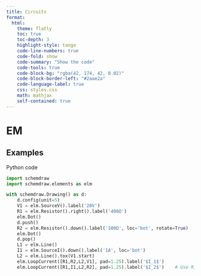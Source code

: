 ```yaml
---
title: Circuits
format:
  html:
    theme: flatly
    toc: true
    toc-depth: 3
    highlight-style: tango
    code-line-numbers: true
    code-fold: show
    code-summary: "Show the code"
    code-tools: true
    code-block-bg: "rgba(42, 174, 42, 0.02)"
    code-block-border-left: "#2aae2a"
    code-language-label: true
    css: styles.css
    math: mathjax
    self-contained: true
---
```


# EM



## Examples

Python code

```python
import schemdraw
import schemdraw.elements as elm

with schemdraw.Drawing() as d:
    d.config(unit=5)
    V1 = elm.SourceV().label('20V')
    R1 = elm.Resistor().right().label('400Ω')
    elm.Dot()
    d.push()
    R2 = elm.Resistor().down().label('100Ω', loc='bot', rotate=True)
    elm.Dot()
    d.pop()
    L1 = elm.Line()
    I1 = elm.SourceI().down().label('1A', loc='bot')
    L2 = elm.Line().tox(V1.start)
    elm.LoopCurrent([R1,R2,L2,V1], pad=1.25).label('$I_1$')
    elm.LoopCurrent([R1,I1,L2,R2], pad=1.25).label('$I_2$')    # Use R1 as top element for both so they get the same height
    
```